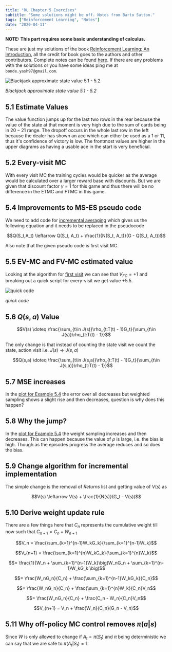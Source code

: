 ```yaml
---
title: "RL Chapter 5 Exercises"
subtitle: "Some solutions might be off. Notes from Barto Sutton."
tags: ["Reinforcement Learning", "Notes"]
date: "2020-04-11"
---
```


**NOTE: This part requires some basic understanding of calculus.**

These are just my solutions of the book [Reinforcement Learning: An Introduction](http://incompleteideas.net/book/the-book-2nd.html), all the credit for book goes to the authors and other contributors. Complete notes can be found [here](./chap5.html). If there are any problems with the solutions or you have some ideas ping me at `bonde.yash97@gmail.com`.

![Blackjack approximate state value 5.1 - 5.2](https://ndotovhaihcfvwintgpc.supabase.co/storage/v1/object/public/yashbonde/rl/ex5_1.png)

*Blackjack approximate state value 5.1 - 5.2*

## 5.1 Estimate Values

The value function jumps up for the last two rows in the rear because the value of the state at that moment is very high due to the sum of cards being in $20-21$ range. The dropoff occurs in the whole last row in the left because the dealer has shown an ace which can either be used as a $1$ or $11$, thus it's confidence of victory is low. The frontmost values are higher in the upper diagrams as having a usable ace in the start is very beneficial.

## 5.2 Every-visit MC

With every visit MC the training cycles would be quicker as the average would be calculated over a larger reward base with discounts. But we are given that discount factor $\gamma = 1$ for this game and thus there will be no difference in the ETMC and FTMC in this game.

## 5.4 Improvements to MS-ES pseudo code

We need to add code for [incremental averaging](./chap2.html#2_4) which gives us the following equation and it needs to be replaced in the pseudocode

$$Q(S_t,A_t) \leftarrow Q(S_t, A_t) + \frac{1}{N(S_t, A_t)}(G - Q(S_t, A_t))$$

Also note that the given pseudo code is first visit MC.

## 5.5 EV-MC and FV-MC estimated value

Looking at the algorithm for [first visit](./chap5.html#FC-MC) we can see that $V_{FC} = +1$ and breaking out a quick script for every-visit we get value $+5.5$.

![quick code](https://ndotovhaihcfvwintgpc.supabase.co/storage/v1/object/public/yashbonde/rl/ex5_5.png)

*quick code*

## 5.6 $Q(s,a)$ Value

$$V(s) \doteq \frac{\sum_{t\in J(s)}\rho_{t:T(t) - 1}G_t}{\sum_{t\in J(s)}\rho_{t:T(t) - 1}}$$

The only change is that instead of counting the state visit we count the state, action visit i.e. $J(s) \rightarrow J(s,a)$

$$Q(s,a) \doteq \frac{\sum_{t\in J(s,a)}\rho_{t:T(t) - 1}G_t}{\sum_{t\in J(s,a)}\rho_{t:T(t) - 1}}$$

## 5.7 MSE increases

In the [plot for Example 5.4](./chap5.html#EG54) the error over all decreases but weighted sampling shows a slight rise and then decreases, question is why does this happen?

## 5.8 Why the jump?

In the [plot for Example 5.4](./chap5.html#EG54) the weight sampling increases and then decreases. This can happen because the value of $\rho$ is large, i.e. the bias is high. Though as the episodes progress the average reduces and so does the bias.

## 5.9 Change algorithm for incremental implementation

The simple change is the removal of $Returns$ list and getting value of $V(s)$ as

$$V(s) \leftarrow V(s) + \frac{1}{N(s)}(G_t - V(s))$$

## 5.10 Derive weight update rule

There are a few things here that $C_n$ represents the cumulative weight till now such that $C_{n+1} = C_n + W_{n+1}$

$$V_n = \frac{\sum_{k=1}^{n-1}W_kG_k}{\sum_{k=1}^{n-1}W_k}$$

$$V_{n+1} = \frac{\sum_{k=1}^{n}W_kG_k}{\sum_{k=1}^{n}W_k}$$

$$= \frac{1}{W_n + \sum_{k=1}^{n-1}W_k}\big(W_nG_n + \sum_{k=1}^{n-1}W_kG_k \big)$$

$$= \frac{W_nG_n}{C_n} + \frac{\sum_{k=1}^{n-1}W_kG_k}{C_n}$$

$$= \frac{W_nG_n}{C_n} + \frac{\sum_{k=1}^{n}W_k}{C_n}V_n$$

$$= \frac{W_nG_n}{C_n} + \frac{C_n - W_n}{C_n}V_n$$

$$V_{n+1} = V_n + \frac{W_n}{C_n}(G_n - V_n)$$

## 5.11 Why off-policy MC control removes $\pi(a|s)$

Since $W$ is only allowed to change if $A_t = \pi(S_t)$ and $\pi$ being deterministic we can say that we are safe to $\pi(A_t|S_t) = 1$.
